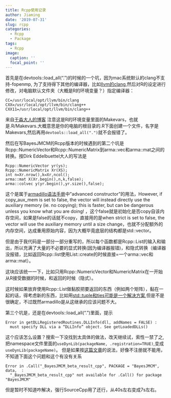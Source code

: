 ```yaml
---
title: Rcpp使用记录
author: Jiaming
date: '2019-07-31'
slug: rcpp
categories:
  - Rcpp
  - Package
tags:
  - Rcpp
image:
  caption: ''
  focal_point: ''
---
```


首先是在devtools::load_all(".")的时候的一个坑，因为mac系统默认的clang不支持-fopenmp,
为了支持得下其他的编译器，比如[llvm的clang](http://clang.llvm.org/get_started.html),然后对R的设定进行修改，对电脑默认文件夹（大概是R的环境变量？）指定编译器：
```
CC=/usr/local/opt/llvm/bin/clang
CXX=/usr/local/opt/llvm/bin/clang++
CXX11=/usr/local/opt/llvm/bin/clang++
```
来自[于淼大人的博客](https://yufree.cn/cn/2019/02/14/compiler/) 注意这是R的环境变量里面的Makevars，也就是.R/Makevars.大概意思是你的电脑的根目录的.R下面创建一个文件，名字是Makevars,然后再用`devtools::load_all(".")`就不会报错了。

然后在写BayesJMCM的Rcpp版本的时候遇到的第二个坑是Rcpp::NumericVector和Rcpp::NumericMatrix到arma::vec和arma::mat之间的转换。按Dirk Eddelbuettel大人的写法是
```
Rcpp::NumericVector yr(ys);
Rcpp::NumericMatrix Xr(XS);
int n=Xr.nrow(),k=Xr,ncol();
arma::mat X(Xr.begin(),n,k,false);
arma::colvec y(yr.begin(),yr.size(),false);
```
这个是属于[armadillo语法手册](http://arma.sourceforge.net/docs.html#Col)中"advanced constructor"的用法，However, if copy_aux_mem is set to false, the vector will instead directly use the auxiliary memory (ie. no copying); this is faster, but can be dangerous unless you know what you are doing! ，这个false就是初始化是否copy自该内存空间，如果是false的话就不copy，直接用的是when strict is set to false, the vector will use the auxiliary memory until a size change，也就不分配额外的内存空间，达成重用原始内容，因为大概毕竟底层的结构都是std::vector。


但是由于我代码是一部分一部分重写的，所以每个函数都是Rcpp::List的输入和输出，所以充满了大量的不必要的显式转换(因为编译器报错)，和隐式转换（编译器没报错，比如返回Rcpp::list使用List::create的时候直接=一个arma::vec和arma::mat）。

这块应该统一一下，比如只用Rcpp::NumericVector和NumericMatrix在一开始从R接受数据的时候，和返回的时候（隐式）。

这时候如果放弃使用Rcpp::List做黏胶把要返回的东西（例如两个矩阵），黏在一起的话，得考虑新的东西，比如用[std::tuple和ties可能是一个解决方案](https://stackoverflow.com/questions/41707298/return-multiple-matrices-in-c-armadillo-library),但是不是很确定，不过既然armadillo是从这继承的应该问题不大。


第三个坑是，还是在devtools::load_all(".")里面，提示
```
Error in getDLLRegisteredRoutines.DLLInfo(dll, addNames = FALSE) : 
  must specify DLL via a “DLLInfo” object. See getLoadedDLLs()
```
这个应该怎么设置？搜索一下没找到太具体的做法，改天继续试，索性一禁了之,把namespace文件里面的`useDynLib(packageName, .registration=TRUE)`,变成`useDynLib(packageName)`。
但是如果按[这篇文章](https://ironholds.org/registering-routines/)的说法，好像不注册就不能用，不知道下面这个问题和这个有没有关系
```
Error in .Call("_BayesJMCM_beta_result_cpp", PACKAGE = "BayesJMCM", data,  : 
  "_BayesJMCM_beta_result_cpp" not available for .Call() for package "BayesJMCM"
```
但是暂时不知道咋解决，强行SourceCpp用了还行，从40s左右变成7s左右。


